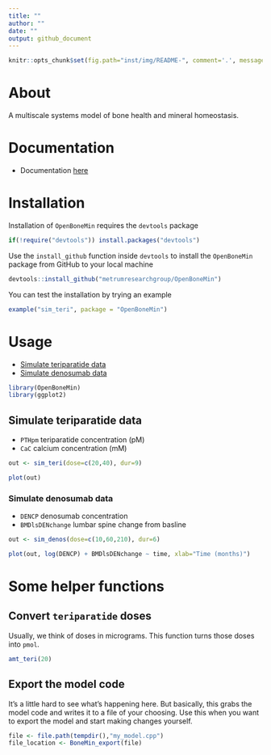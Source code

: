 ```yaml
---
title: ""
author: ""
date: ""
output: github_document
---
```


```r
knitr::opts_chunk$set(fig.path="inst/img/README-", comment='.', message=FALSE)
```

# About
A multiscale systems model of bone health and mineral homeostasis. 

# Documentation
- Documentation [here](vignettes/modeldoc.Rmd)

# Installation

Installation of `OpenBoneMin` requires the `devtools` package
```r
if(!require("devtools")) install.packages("devtools")
```


Use the `install_github` function inside `devtools` to install the `OpenBoneMin`
package from GitHub to your local machine

```r
devtools::install_github("metrumresearchgroup/OpenBoneMin")
```

You can test the installation by trying an example
```r
example("sim_teri", package = "OpenBoneMin")
```


# Usage

- [Simulate teriparatide data](#teri)
- [Simulate denosumab data](#denos)



```r
library(OpenBoneMin)
library(ggplot2)
```


<a name="teri"></a>

## Simulate teriparatide data

- `PTHpm` teriparatide concentration (pM)
- `CaC` calcium concentration (mM)

```r
out <- sim_teri(dose=c(20,40), dur=9)

plot(out)
```


<a name="denos"></a>

### Simulate denosumab data

- `DENCP` denosumab concentration
- `BMDlsDENchange` lumbar spine change from basline


```r
out <- sim_denos(dose=c(10,60,210), dur=6)

plot(out, log(DENCP) + BMDlsDENchange ~ time, xlab="Time (months)")
```



# Some helper functions

## Convert `teriparatide` doses

Usually, we think of doses in micrograms.  This function turns those
doses into `pmol`.

```r
amt_teri(20)
```

## Export the model code

It's a little hard to see what's happening here.  But basically, this grabs
the model code and writes it to a file of your choosing.  Use this when 
you want to export the model and start making changes yourself.

```r
file <- file.path(tempdir(),"my_model.cpp")
file_location <- BoneMin_export(file)
```


